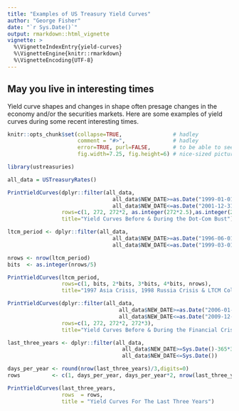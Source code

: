 ```yaml
---
title: "Examples of US Treasury Yield Curves"
author: "George Fisher"
date: "`r Sys.Date()`"
output: rmarkdown::html_vignette
vignette: >
  %\VignetteIndexEntry{yield-curves}
  %\VignetteEngine{knitr::rmarkdown}
  %\VignetteEncoding{UTF-8}
---
```


## May you live in interesting times   

Yield curve shapes and changes in shape often presage changes in the economy
and/or the securities markets. Here are some examples of yield curves 
during some recent interesting times.

```r
knitr::opts_chunk$set(collapse=TRUE,                # hadley
                      comment = "#>",               # hadley
                      error=TRUE, purl=FALSE,       # to be able to see errors
                      fig.width=7.25, fig.height=6) # nice-sized pictures
```

```r
library(ustreasuries)
```
```r
all_data = USTreasuryRates()
```

```r
PrintYieldCurves(dplyr::filter(all_data, 
                                 all_data$NEW_DATE>=as.Date("1999-01-01") &
                                 all_data$NEW_DATE<=as.Date("2001-12-31")), 
                 rows=c(1, 272, 272*2, as.integer(272*2.5),as.integer(272*2.75)), 
                 title="Yield Curves Before & During the Dot-Com Bust")
```

```r
ltcm_period <- dplyr::filter(all_data, 
                                 all_data$NEW_DATE>=as.Date("1996-06-01") &
                                 all_data$NEW_DATE<=as.Date("1999-03-01"))

nrows <- nrow(ltcm_period)
bits  <- as.integer(nrows/5)

PrintYieldCurves(ltcm_period, 
                 rows=c(1, bits, 2*bits, 3*bits, 4*bits, nrows), 
                 title="1997 Asia Crisis, 1998 Russia Crisis & LTCM Collapse")
```


```r
PrintYieldCurves(dplyr::filter(all_data, 
                                   all_data$NEW_DATE>=as.Date("2006-01-01") &
                                   all_data$NEW_DATE<=as.Date("2009-12-31")), 
                 rows=c(1, 272, 272*2, 272*3), 
                 title="Yield Curves Before & During the Financial Crisis", tabprt=TRUE)
```

```r
last_three_years <- dplyr::filter(all_data, 
                                    all_data$NEW_DATE>=Sys.Date()-365*3 &
                                    all_data$NEW_DATE<=Sys.Date())

days_per_year <- round(nrow(last_three_years)/3,digits=0)
rows          <- c(1, days_per_year, days_per_year*2, nrow(last_three_years))

PrintYieldCurves(last_three_years, 
                 rows  = rows, 
                 title = "Yield Curves For The Last Three Years")
```
